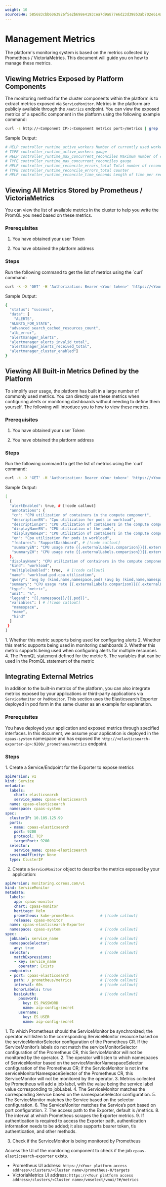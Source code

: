 ```yaml
---
weight: 10
sourceSHA: 585683cbb6063926f5e2b698e4193cea7d9a877e6d23d398b3ab702e614a745b
---
```


# Management Metrics

The platform's monitoring system is based on the metrics collected by Prometheus / VictoriaMetrics. This document will guide you on how to manage these metrics.

## Viewing Metrics Exposed by Platform Components

The monitoring method for the cluster components within the platform is to extract metrics exposed via `ServiceMonitor`. Metrics in the platform are publicly available through the `/metrics` endpoint. You can view the exposed metrics of a specific component in the platform using the following example command:

```bash
curl -s http://<Component IP>:<Component metrics port>/metrics | grep 'TYPE\|HELP'
```

Sample Output:

```bash
# HELP controller_runtime_active_workers Number of currently used workers per controller
# TYPE controller_runtime_active_workers gauge
# HELP controller_runtime_max_concurrent_reconciles Maximum number of concurrent reconciles per controller
# TYPE controller_runtime_max_concurrent_reconciles gauge
# HELP controller_runtime_reconcile_errors_total Total number of reconciliation errors per controller
# TYPE controller_runtime_reconcile_errors_total counter
# HELP controller_runtime_reconcile_time_seconds Length of time per reconciliation per controller
```

## Viewing All Metrics Stored by Prometheus / VictoriaMetrics

You can view the list of available metrics in the cluster to help you write the PromQL you need based on these metrics.

### Prerequisites

1. You have obtained your user Token

2. You have obtained the platform address

### Steps

<Steps>
  Run the following command to get the list of metrics using the `curl` command:

  ```bash
  curl -k -X 'GET' -H 'Authorization: Bearer <Your token>' 'https://<Your platform access address>/v2/metrics/<Your cluster name>/prometheus/label/__name__/values'
  ```

  Sample Output:

  ```bash
  {
    "status": "success",
    "data": [
      "ALERTS",
    "ALERTS_FOR_STATE",
    "advanced_search_cached_resources_count",
    "alb_error",
    "alertmanager_alerts",
    "alertmanager_alerts_invalid_total",
    "alertmanager_alerts_received_total",
    "alertmanager_cluster_enabled"]
  }
  ```
</Steps>

## Viewing All Built-in Metrics Defined by the Platform

To simplify user usage, the platform has built in a large number of commonly used metrics. You can directly use these metrics when configuring alerts or monitoring dashboards without needing to define them yourself. The following will introduce you to how to view these metrics.

### Prerequisites

1. You have obtained your user Token

2. You have obtained the platform address

### Steps

<Steps>
  Run the following command to get the list of metrics using the `curl` command:

  ```bash
  curl -k -X 'GET' -H 'Authorization: Bearer <Your token>' 'https://<Your platform access address>/v2/metrics/<Your cluster name>/indicators'
  ```

  Sample Output:

  ```bash
  [
    {
    "alertEnabled": true, # [!code callout]
    "annotations": {
     "cn": "CPU utilization of containers in the compute component",
     "descriptionEN": "Cpu utilization for pods in workload",
     "descriptionZH": "CPU utilization of containers in the compute component",
     "displayNameEN": "CPU utilization of the pods",
     "displayNameZH": "CPU utilization of containers in the compute component",
     "en": "Cpu utilization for pods in workload",
     "features": "SupportDashboard", # [!code callout]
     "summaryEN": "CPU usage rate {{.externalLabels.comparison}}{{.externalLabels.threshold}} of Pod ({{.labels.pod}})",
     "summaryZH": "CPU usage rate {{.externalLabels.comparison}}{{.externalLabels.threshold}} of container group ({{.labels.pod}})"
    },
    "displayName": "CPU utilization of containers in the compute component",
    "kind": "workload",
    "multipleEnabled": true,  # [!code callout] 
    "name": "workload.pod.cpu.utilization",
    "query": "avg by (kind,name,namespace,pod) (avg by (kind,name,namespace,pod,container)(cpaas_advanced_container_cpu_usage_seconds_total_irate5m{kind=~\"{{.kind}}\",name=~\"{{.name}}\",namespace=~\"{{.namespace}}\",container!=\"\",container!=\"POD\"}) / avg by (kind,name,namespace,pod,container)(cpaas_advanced_kube_pod_container_resource_limits{kind=~\"{{.kind}}\",name=~\"{{.name}}\",namespace=~\"{{.namespace}}\",resource=\"cpu\"}))", # [!code callout]
    "summary": "CPU usage rate {{.externalLabels.comparison}}{{.externalLabels.threshold}} of container group ({{.labels.pod}})",
    "type": "metric",
    "unit": "%",
    "legend": "{{.namespace}}/{{.pod}}",
    "variables": [ # [!code callout] 
     "namespace",
     "name",
     "kind"
    ]
   }
  ]

  ```

  <Callouts>
    1. Whether this metric supports being used for configuring alerts
    2. Whether this metric supports being used in monitoring dashboards
    3. Whether this metric supports being used when configuring alerts for multiple resources
    4. The PromQL statement defined for the metric
    5. The variables that can be used in the PromQL statement of the metric
  </Callouts>
</Steps>

## Integrating External Metrics

In addition to the built-in metrics of the platform, you can also integrate metrics exposed by your applications or third-party applications via `ServiceMonitor` or `PodMonitor`. This section uses the Elasticsearch Exporter deployed in pod form in the same cluster as an example for explanation.

### Prerequisites

You have deployed your application and exposed metrics through specified interfaces. In this document, we assume your application is deployed in the `cpaas-system` namespace and has exposed the `http://<elasticsearch-exporter-ip>:9200/_prometheus/metrics` endpoint.

### Steps

<Steps>
  1. Create a Service/Endpoint for the Exporter to expose metrics

  ```yaml
  apiVersion: v1
  kind: Service
  metadata:
    labels:
      chart: elasticsearch
      service_name: cpaas-elasticsearch
    name: cpaas-elasticsearch
    namespace: cpaas-system
  spec:
    clusterIP: 10.105.125.99
    ports:
    - name: cpaas-elasticsearch
      port: 9200
      protocol: TCP
      targetPort: 9200
    selector:
      service_name: cpaas-elasticsearch
    sessionAffinity: None
    type: ClusterIP
  ```

  2. Create a `ServiceMonitor` object to describe the metrics exposed by your application:

  ```yaml
  apiVersion: monitoring.coreos.com/v1
  kind: ServiceMonitor
  metadata:
    labels:
      app: cpaas-monitor
      chart: cpaas-monitor
      heritage: Helm
      prometheus: kube-prometheus            # [!code callout]
      release: cpaas-monitor
    name: cpaas-elasticsearch-Exporter
    namespace: cpaas-system                  # [!code callout]
  spec:
    jobLabel: service_name                   # [!code callout]
    namespaceSelector:                       # [!code callout]
      any: true
    selector:                                # [!code callout]
      matchExpressions:
      - key: service_name
        operator: Exists
    endpoints:
    - port: cpaas-elasticsearch              # [!code callout] 
      path: /_prometheus/metrics             # [!code callout] 
      interval: 60s                          # [!code callout] 
      honorLabels: true
      basicAuth:                             # [!code callout] 
        password:
          key: ES_PASSWORD
          name: acp-config-secret
        username:
          key: ES_USER
          name: acp-config-secret
  ```

  <Callouts>
    1. To which Prometheus should the ServiceMonitor be synchronized; the operator will listen to the corresponding ServiceMonitor resource based on the serviceMonitorSelector configuration of the Prometheus CR. If the ServiceMonitor’s labels do not match the serviceMonitorSelector configuration of the Prometheus CR, this ServiceMonitor will not be monitored by the operator.
    2. The operator will listen to which namespaces of ServiceMonitor based on the serviceMonitorNamespaceSelector configuration of the Prometheus CR; if the ServiceMonitor is not in the serviceMonitorNamespaceSelector of the Prometheus CR, this ServiceMonitor will not be monitored by the operator.
    3. Metrics collected by Prometheus will add a job label, with the value being the service label value corresponding to jobLabel.
    4. The ServiceMonitor matches the corresponding Service based on the namespaceSelector configuration.
    5. The ServiceMonitor matches the Service based on the selector configuration.
    6. The ServiceMonitor matches the Service’s port based on port configuration.
    7. The access path to the Exporter, default is /metrics.
    8. The interval at which Prometheus scrapes the Exporter metrics.
    9. If authentication is required to access the Exporter path, authentication information needs to be added; it also supports bearer token, tls authentication, and other methods.
  </Callouts>

  3. Check if the ServiceMonitor is being monitored by Prometheus

  Access the UI of the monitoring component to check if the job `cpaas-elasticsearch-exporter` exists.

  - Prometheus UI address: `https://<Your platform access address>/clusters/<Cluster name>/prometheus-0/targets`
  - VictoriaMetrics UI address: `https://<Your platform access address>/clusters/<Cluster name>/vmselect/vmui/?#/metrics`
</Steps>
